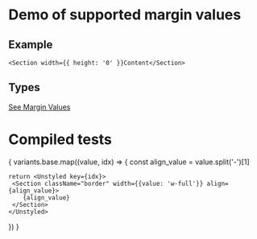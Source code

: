 
# Demo of supported margin values

## Example
```
<Section width={{ height: '0' }}Content</Section>
```
## Types
[See Margin Values](https://github.com/bolanosdev/phoenix-ui/blob/main/libraries/types/sizing/width.types.ts)


# Compiled tests
{
  variants.base.map((value, idx) => {
    const align_value =  value.split('-')[1]

    return <Unstyled key={idx}>
     <Section className="border" width={{value: 'w-full'}} align={align_value}>
        {align_value}
     </Section> 
    </Unstyled>
  })
}


